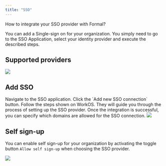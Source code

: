 ```yaml
---
title: "SSO"
---
```


How to integrate your SSO provider with Formal?

You can add a Single-sign on for your organization. You simply need to go to the SSO Application, select your identity provider and execute the described steps.

## Supported providers

<img src="/assets/images/supported_sso.png" />

## Add SSO

<Steps>
  <Step title="First Step">Navigate to the SSO application.</Step>
  <Step title="Second Step">Click the `Add new SSO connection` button.</Step>
  <Step title="Third Step">
    Follow the steps shown on WorkOS. They will guide you through the process of
    setting up the SSO provider.
  </Step>
  <Step title="Fourth Step">
    Once the integration is successful, you can specify which domains are
    allowed for the SSO connection.
    <img src="/assets/images/sso_connections.png" />
  </Step>
</Steps>

## Self sign-up

You can enable self sign-up for your organization by activating the toggle button `Allow self sign-up` when choosing the SSO provider.

<img src="/assets/images/toggle_self_sign_up.png" />
